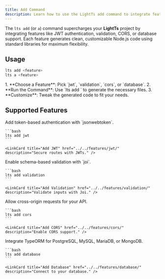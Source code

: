 ```yaml
---
title: Add Command
description: Learn how to use the LightTs add command to integrate features.
---
```



The `lts add` (or `a`) command supercharges your **LightTs** project by integrating features like JWT authentication, validation, CORS, or database support. Each feature generates clean, customizable Node.js code using standard libraries for maximum flexibility.

## Usage

```bash
lts add <feature>
lts a <feature>
```

<Steps>
1. **Choose a Feature**: Pick `jwt`, `validation`, `cors`, or `database`.
2. **Run the Command**: Use `lts add <feature>` to generate the necessary files.
3. **Customize**: Tweak the generated code to fit your needs.
</Steps>

## Supported Features

<div class="card-container">
  <Card title="JWT Authentication" icon="seti:lock">
    Add token-based authentication with `jsonwebtoken`.

    ```bash
    lts add jwt
    ```

    <LinkCard title="Add JWT" href="../../features/jwt/" description="Secure routes with JWTs." />
  </Card>

  <Card title="Validation" icon="seti:json">
    Enable schema-based validation with `joi`.

    ```bash
    lts add validation
    ```

    <LinkCard title="Add Validation" href="../../features/validation/" description="Validate inputs with Joi." />
  </Card>

  <Card title="CORS" icon="approve-check">
    Allow cross-origin requests for your API.

    ```bash
    lts add cors
    ```

    <LinkCard title="Add CORS" href="../../features/cors/" description="Enable CORS support." />
  </Card>

  <Card title="Database" icon="seti:db">
    Integrate TypeORM for PostgreSQL, MySQL, MariaDB, or MongoDB.

    ```bash
    lts add database
    ```

    <LinkCard title="Add Database" href="../../features/database/" description="Connect to your database." />
  </Card>
</div>

<LinkCard title="Explore Examples" href="../../examples/" description="See how to combine features in your API." />
